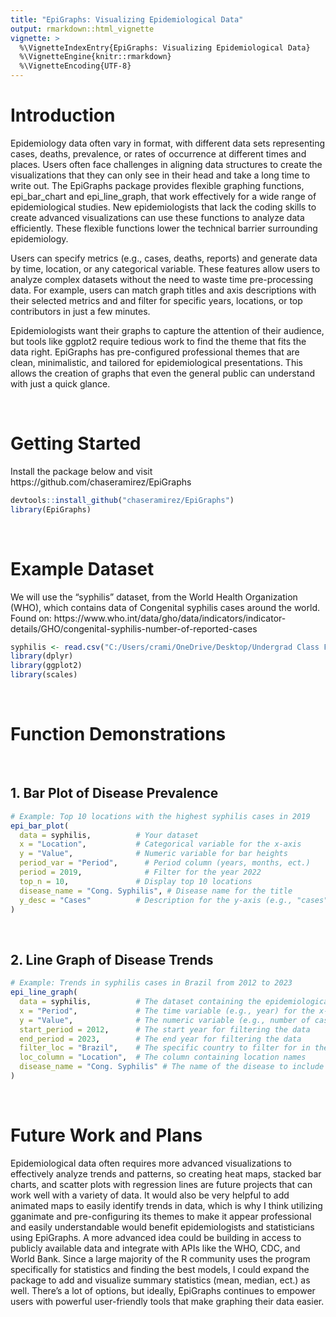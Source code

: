 ```yaml
---
title: "EpiGraphs: Visualizing Epidemiological Data"
output: rmarkdown::html_vignette
vignette: >
  %\VignetteIndexEntry{EpiGraphs: Visualizing Epidemiological Data}
  %\VignetteEngine{knitr::rmarkdown}
  %\VignetteEncoding{UTF-8}
---
```



# Introduction

Epidemiology data often vary in format, with different data sets representing cases, deaths, prevalence, or rates of occurrence at different times and places. 
Users often face challenges in aligning data structures to create the visualizations that they can only see in their head and take a long time to write out. 
The EpiGraphs package provides flexible graphing functions, epi_bar_chart and epi_line_graph, that work effectively for a wide range of epidemiological studies. 
New epidemiologists that lack the coding skills to create advanced visualizations can use these functions to analyze data efficiently. These flexible functions lower the technical barrier surrounding epidemiology.



Users can specify metrics (e.g., cases, deaths, reports) and generate data by time, location, or any categorical variable. 
These features allow users to analyze complex datasets without the need to waste time pre-processing data. For example, users can match graph titles and axis descriptions with their selected metrics and and filter for specific years, locations, or top contributors in just a few minutes.



Epidemiologists want their graphs to capture the attention of their audience, but tools like ggplot2 require tedious work to find the theme that fits the data right. 
EpiGraphs has pre-configured professional themes that are clean, minimalistic, and tailored for epidemiological presentations. 
This allows the creation of graphs that even the general public can understand with just a quick glance. 


<br>

# Getting Started
Install the package below and visit https://github.com/chaseramirez/EpiGraphs
```r
devtools::install_github("chaseramirez/EpiGraphs")
library(EpiGraphs)
```

<br>

# Example Dataset
We will use the "syphilis" dataset, from the World Health Organization (WHO), which contains data of Congenital syphilis cases around the world. 
Found on: https://www.who.int/data/gho/data/indicators/indicator-details/GHO/congenital-syphilis-number-of-reported-cases
```r
syphilis <- read.csv("C:/Users/crami/OneDrive/Desktop/Undergrad Class Folders/Fall 2024 B481 - Biostats Computing/Syphilis.csv")
library(dplyr)
library(ggplot2)
library(scales)
```

<br>

# Function Demonstrations

<br>

## 1. Bar Plot of Disease Prevalence
```r
# Example: Top 10 locations with the highest syphilis cases in 2019
epi_bar_plot(
  data = syphilis,          # Your dataset
  x = "Location",           # Categorical variable for the x-axis
  y = "Value",              # Numeric variable for bar heights
  period_var = "Period",      # Period column (years, months, ect.)
  period = 2019,              # Filter for the year 2022
  top_n = 10,               # Display top 10 locations
  disease_name = "Cong. Syphilis", # Disease name for the title
  y_desc = "Cases"          # Description for the y-axis (e.g., "cases"), synced with title
)

```

<br>

## 2. Line Graph of Disease Trends
```r
# Example: Trends in syphilis cases in Brazil from 2012 to 2023
epi_line_graph(
  data = syphilis,          # The dataset containing the epidemiological data
  x = "Period",             # The time variable (e.g., year) for the x-axis
  y = "Value",              # The numeric variable (e.g., number of cases) for the y-axis
  start_period = 2012,      # The start year for filtering the data
  end_period = 2023,        # The end year for filtering the data
  filter_loc = "Brazil",    # The specific country to filter for in the data
  loc_column = "Location",  # The column containing location names
  disease_name = "Cong. Syphilis" # The name of the disease to include in the graph title
)

```




<br>

# Future Work and Plans
Epidemiological data often requires more advanced visualizations to effectively analyze trends and patterns, so creating heat maps, stacked bar charts, and scatter plots with regression lines are future projects that can work well with a variety of data. 
It would also be very helpful to add animated maps to easily identify trends in data, which is why I think utilizing gganimate and pre-configuring its themes to make it appear professional and easily understandable would benefit epidemiologists and statisticians using EpiGraphs. 
A more advanced idea could be building in access to publicly available data and integrate with APIs like the WHO, CDC, and World Bank. 
Since a large majority of the R community uses the program specifically for statistics and finding the best models, I could expand the package to add and visualize summary statistics (mean, median, ect.) as well. 
There's a lot of options, but ideally, EpiGraphs continues to empower users with powerful user-friendly tools that make graphing their data easier. 
